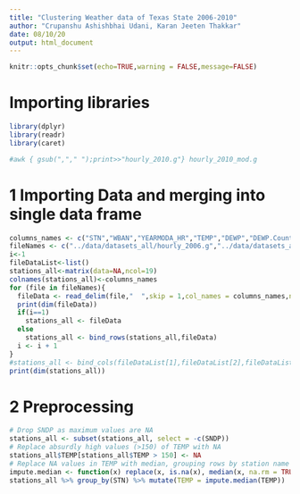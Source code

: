 ```yaml
---
title: "Clustering Weather data of Texas State 2006-2010"
author: "Crupanshu Ashishbhai Udani, Karan Jeeten Thakkar"
date: 08/10/20
output: html_document
---
```


```r
knitr::opts_chunk$set(echo=TRUE,warning = FALSE,message=FALSE)
```
# Importing libraries
```r
library(dplyr)
library(readr)
library(caret)
```

```bash
#awk { gsub(","," ");print>>"hourly_2010.g"} hourly_2010_mod.g
```

# 1 Importing Data and merging into single data frame
```r
columns_names <- c("STN","WBAN","YEARMODA_HR","TEMP","DEWP","DEWP.Count",  "SLP","SLP.Count"  , "STP","STP.Count", "VISIB","VISIB.Count","WDSP","WDSP.Count", "MXSPD",  "GUST", "PRCP"  ,"SNDP" , "FRSHTT")
fileNames <- c("../data/datasets_all/hourly_2006.g","../data/datasets_all/hourly_2007.g","../data/datasets_all/hourly_2008.g","../data/datasets_all/hourly_2009.g","../data/datasets_all/hourly_2010_mod.g")
i<-1
fileDataList<-list()
stations_all<-matrix(data=NA,ncol=19)
colnames(stations_all)<-columns_names
for (file in fileNames){
  fileData <- read_delim(file,"  ",skip = 1,col_names = columns_names,na =c("", "NA","999.9","9999.9"),col_types ="cicddidididididdcdc-",trim_ws = TRUE) %>% as.data.frame()
  print(dim(fileData))
  if(i==1)
    stations_all <- fileData
  else
    stations_all <- bind_rows(stations_all,fileData)
  i <- i + 1
}
#stations_all <- bind_cols(fileDataList[1],fileDataList[2],fileDataList[3],fileDataList[4],fileDataList[5])
print(dim(stations_all))
```

# 2 Preprocessing
```r
# Drop SNDP as maximum values are NA
stations_all <- subset(stations_all, select = -c(SNDP))
# Replace absurdly high values (>150) of TEMP with NA
stations_all$TEMP[stations_all$TEMP > 150] <- NA
# Replace NA values in TEMP with median, grouping rows by station name
impute.median <- function(x) replace(x, is.na(x), median(x, na.rm = TRUE))
stations_all %>% group_by(STN) %>% mutate(TEMP = impute.median(TEMP))
```